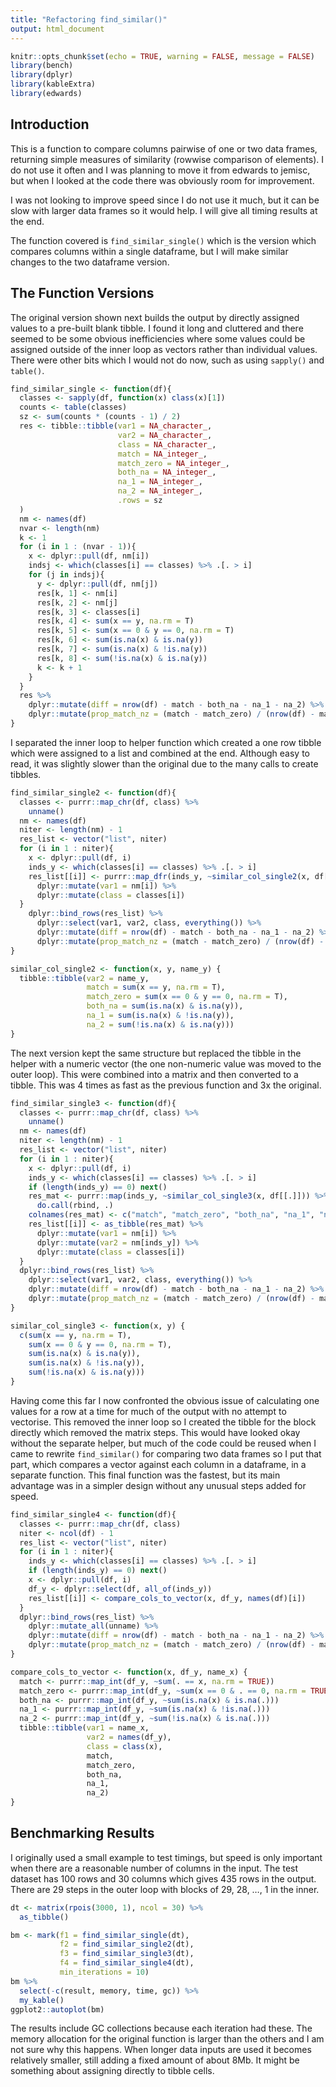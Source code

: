 ```yaml
---
title: "Refactoring find_similar()"
output: html_document
---
```


```r
knitr::opts_chunk$set(echo = TRUE, warning = FALSE, message = FALSE)
library(bench)
library(dplyr)
library(kableExtra)
library(edwards)
```

## Introduction

This is a function to compare columns pairwise of one or two data frames, returning simple measures of similarity (rowwise comparison of elements). I do not use it often and I was planning to move it from edwards to jemisc, but when I looked at the code there was obviously room for improvement.

I was not looking to improve speed since I do not use it much, but it can be slow with larger data frames so it would help. I will give all timing results at the end.

The function covered is `find_similar_single()` which is the version which compares columns within a single dataframe, but I will make similar changes to the two dataframe version.

## The Function Versions

The original version shown next builds the output by directly assigned values to a pre-built blank tibble. I found it long and cluttered and there seemed to be some obvious inefficiencies where some values could be assigned outside of the inner loop as vectors rather than individual values. There were other bits which I would not do now, such as using `sapply()` and `table()`.

```r
find_similar_single <- function(df){
  classes <- sapply(df, function(x) class(x)[1])
  counts <- table(classes)
  sz <- sum(counts * (counts - 1) / 2)
  res <- tibble::tibble(var1 = NA_character_,
                        var2 = NA_character_,
                        class = NA_character_,
                        match = NA_integer_,
                        match_zero = NA_integer_,
                        both_na = NA_integer_,
                        na_1 = NA_integer_,
                        na_2 = NA_integer_,
                        .rows = sz
  )
  nm <- names(df)
  nvar <- length(nm)
  k <- 1
  for (i in 1 : (nvar - 1)){
    x <- dplyr::pull(df, nm[i])
    indsj <- which(classes[i] == classes) %>% .[. > i]
    for (j in indsj){
      y <- dplyr::pull(df, nm[j])
      res[k, 1] <- nm[i]
      res[k, 2] <- nm[j]
      res[k, 3] <- classes[i]
      res[k, 4] <- sum(x == y, na.rm = T)
      res[k, 5] <- sum(x == 0 & y == 0, na.rm = T)
      res[k, 6] <- sum(is.na(x) & is.na(y))
      res[k, 7] <- sum(is.na(x) & !is.na(y))
      res[k, 8] <- sum(!is.na(x) & is.na(y))
      k <- k + 1
    }
  }
  res %>%
    dplyr::mutate(diff = nrow(df) - match - both_na - na_1 - na_2) %>%
    dplyr::mutate(prop_match_nz = (match - match_zero) / (nrow(df) - match_zero - both_na - na_1 - na_2))
}
```

I separated the inner loop to helper function which created a one row tibble which were assigned to a list and combined at the end. Although easy to read, it was slightly slower than the original due to the many calls to create tibbles.

```r
find_similar_single2 <- function(df){
  classes <- purrr::map_chr(df, class) %>%
    unname()
  nm <- names(df)
  niter <- length(nm) - 1
  res_list <- vector("list", niter)
  for (i in 1 : niter){
    x <- dplyr::pull(df, i)
    inds_y <- which(classes[i] == classes) %>% .[. > i]
    res_list[[i]] <- purrr::map_dfr(inds_y, ~similar_col_single2(x, df[[.]], names(df)[.])) %>%
      dplyr::mutate(var1 = nm[i]) %>%
      dplyr::mutate(class = classes[i])
  }
    dplyr::bind_rows(res_list) %>%
      dplyr::select(var1, var2, class, everything()) %>%
      dplyr::mutate(diff = nrow(df) - match - both_na - na_1 - na_2) %>%
      dplyr::mutate(prop_match_nz = (match - match_zero) / (nrow(df) - match_zero - both_na - na_1 - na_2))
}

similar_col_single2 <- function(x, y, name_y) {
  tibble::tibble(var2 = name_y,
                 match = sum(x == y, na.rm = T),
                 match_zero = sum(x == 0 & y == 0, na.rm = T),
                 both_na = sum(is.na(x) & is.na(y)),
                 na_1 = sum(is.na(x) & !is.na(y)),
                 na_2 = sum(!is.na(x) & is.na(y)))
}
```

The next version kept the same structure but replaced the tibble in the helper with a numeric vector (the one non-numeric value was moved to the outer loop). This were combined into a matrix and then converted to a tibble. This was 4 times as fast as the previous function and 3x the original.

```r
find_similar_single3 <- function(df){
  classes <- purrr::map_chr(df, class) %>%
    unname()
  nm <- names(df)
  niter <- length(nm) - 1
  res_list <- vector("list", niter)
  for (i in 1 : niter){
    x <- dplyr::pull(df, i)
    inds_y <- which(classes[i] == classes) %>% .[. > i]
    if (length(inds_y) == 0) next()
    res_mat <- purrr::map(inds_y, ~similar_col_single3(x, df[[.]])) %>%
      do.call(rbind, .)
    colnames(res_mat) <- c("match", "match_zero", "both_na", "na_1", "na_2")
    res_list[[i]] <- as_tibble(res_mat) %>%
      dplyr::mutate(var1 = nm[i]) %>%
      dplyr::mutate(var2 = nm[inds_y]) %>%
      dplyr::mutate(class = classes[i])
  }
  dplyr::bind_rows(res_list) %>%
    dplyr::select(var1, var2, class, everything()) %>%
    dplyr::mutate(diff = nrow(df) - match - both_na - na_1 - na_2) %>%
    dplyr::mutate(prop_match_nz = (match - match_zero) / (nrow(df) - match_zero - both_na - na_1 - na_2))
}

similar_col_single3 <- function(x, y) {
  c(sum(x == y, na.rm = T),
    sum(x == 0 & y == 0, na.rm = T),
    sum(is.na(x) & is.na(y)),
    sum(is.na(x) & !is.na(y)),
    sum(!is.na(x) & is.na(y)))
}
```

Having come this far I now confronted the obvious issue of calculating one values for a row at a time for much of the output with no attempt to vectorise. This removed the inner loop so I created the tibble for the block directly which removed the matrix steps. This would have looked okay without the separate helper, but much of the code could be reused when I came to rewrite `find_similar()` for comparing two data frames so I put that part, which compares a vector against each column in a dataframe, in a separate function. This final function was the fastest, but its main advantage was in a simpler design without any unusual steps added for speed.

```r
find_similar_single4 <- function(df){
  classes <- purrr::map_chr(df, class)
  niter <- ncol(df) - 1
  res_list <- vector("list", niter)
  for (i in 1 : niter){
    inds_y <- which(classes[i] == classes) %>% .[. > i]
    if (length(inds_y) == 0) next()
    x <- dplyr::pull(df, i)
    df_y <- dplyr::select(df, all_of(inds_y))
    res_list[[i]] <- compare_cols_to_vector(x, df_y, names(df)[i])
  }
  dplyr::bind_rows(res_list) %>%
    dplyr::mutate_all(unname) %>%
    dplyr::mutate(diff = nrow(df) - match - both_na - na_1 - na_2) %>%
    dplyr::mutate(prop_match_nz = (match - match_zero) / (nrow(df) - match_zero - both_na - na_1 - na_2))
}

compare_cols_to_vector <- function(x, df_y, name_x) {
  match <- purrr::map_int(df_y, ~sum(. == x, na.rm = TRUE))
  match_zero <- purrr::map_int(df_y, ~sum(x == 0 & . == 0, na.rm = TRUE))
  both_na <- purrr::map_int(df_y, ~sum(is.na(x) & is.na(.)))
  na_1 <- purrr::map_int(df_y, ~sum(is.na(x) & !is.na(.)))
  na_2 <- purrr::map_int(df_y, ~sum(!is.na(x) & is.na(.)))
  tibble::tibble(var1 = name_x,
                 var2 = names(df_y),
                 class = class(x),
                 match,
                 match_zero,
                 both_na,
                 na_1,
                 na_2)
}
```

## Benchmarking Results

I originally used a small example to test timings, but speed is only important when there are a reasonable number of columns in the input. The test dataset has 100 rows and 30 columns which gives 435 rows in the output. There are 29 steps in the outer loop with blocks of 29, 28, ..., 1 in the inner.

```r
dt <- matrix(rpois(3000, 1), ncol = 30) %>%
  as_tibble()
```

```r
bm <- mark(f1 = find_similar_single(dt),
           f2 = find_similar_single2(dt),
           f3 = find_similar_single3(dt),
           f4 = find_similar_single4(dt),
           min_iterations = 10)
bm %>% 
  select(-c(result, memory, time, gc)) %>% 
  my_kable()
ggplot2::autoplot(bm)
```

The results include GC collections because each iteration had these. The memory allocation for the original function is larger than the others and I am not sure why this happens. When longer data inputs are used it becomes relatively smaller, still adding a fixed amount of about 8Mb. It might be something about assigning directly to tibble cells.

